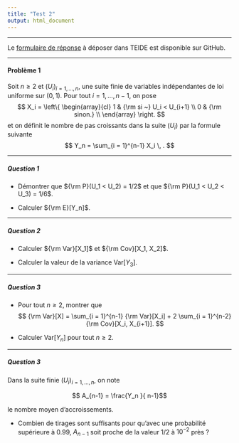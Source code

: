 ```yaml
---
title: "Test 2"
output: html_document
---
```


** **

Le [formulaire de réponse](https://github.com/francoio/francoio.githib.io/Rmd/Formulaire-Test-2.md) à déposer dans TEIDE est disponible sur GitHub.

** **

#### Problème 1 

Soit $n \geq 2$ et $(U_i)_{i=1,\dots, n}$, une suite finie de variables indépendantes de loi uniforme sur $(0,1)$. Pour tout $i = 1, \dots, n - 1$, on pose
$$
X_i = \left\{ \begin{array}{cl}
1 & {\rm si ~} U_i < U_{i+1} \\
0 & {\rm sinon.} \\
\end{array}
\right.
$$
et on définit le nombre de pas croissants dans la suite $(U_i)$ par la formule suivante
$$
Y_n = \sum_{i = 1}^{n-1} X_i \, .
$$

** **


##### Question 1

* Démontrer que ${\rm P}(U_1 < U_2) = 1/2$ et que ${\rm P}(U_1 < U_2 < U_3) = 1/6$.

* Calculer ${\rm E}[Y_n]$.

** **

##### Question 2

* Calculer ${\rm Var}[X_1]$ et ${\rm Cov}[X_1, X_2]$. 

* Calculer la valeur de la variance Var$[Y_3]$.

** ** 

##### Question 3

* Pour tout $n \geq 2$, montrer que
$$
{\rm Var}[X]  = \sum_{i = 1}^{n-1} {\rm Var}[X_i] + 2 \sum_{i = 1}^{n-2} {\rm Cov}[X_i, X_{i+1}].
$$

* Calculer Var$[Y_n]$ pour tout $n \geq 2$.

** **

##### Question 3

Dans la suite finie $(U_i)_{i=1,\dots,n}$, on note

$$ A_{n-1} = \frac{Y_n }{ n-1}$$

le nombre moyen d'accroissements. 


* Combien de tirages sont suffisants pour qu'avec une probabilité supérieure à 0.99, $A_{n-1}$ soit proche de la valeur 1/2 à $10^{-2}$ près ?
